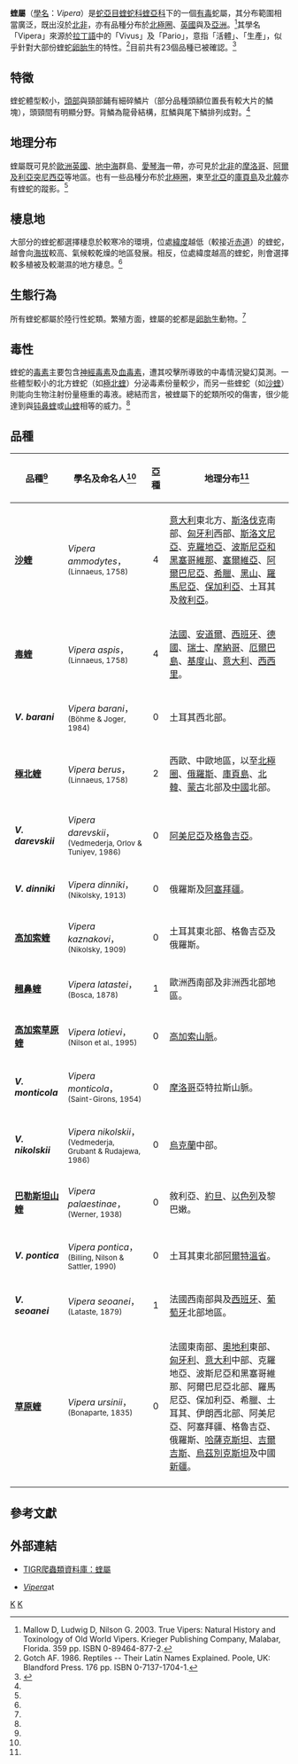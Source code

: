 {{Automatic taxobox
| taxon = Vipera
| image = Vipera aspis aspis.jpg
| image_caption = ''[[Vipera_aspis|V. aspis]]''
| authority = [[Josephus_Nicolaus_Laurenti|Laurenti]], 1768
| synonyms = * ''Vipera'' - Laurenti, 1768
* ''Pelias'' - Merrem, 1820
* ''Chersea'' - Fleming, 1822
* ''Rhinaspis'' - Bonaparte, 1834
* ''Rhinechis'' - Fitzinger, 1843
* ''Echidnoides'' - Mauduyt, 1844
* ''Mesocoronis'' - Reuss, 1927
* ''Teleovipera'' - Reuss, 1927
* ''Acridophaga'' - Reuss, 1927
* ''Mesovipera'' - Reuss, 1927
* ''Mesohoronis'' - Reuss, 1927
* ''Mesohorinis'' - Reuss, 1927
* ''Latastea'' - Reuss, 1929
* ''Tzarevcsya'' - Reuss, 1929
* ''Latasteopara'' - Reuss, 1935<ref name="McD99">McDiarmid RW, Campbell JA, Touré T. 1999. Snake Species of the World: A Taxonomic and Geographic Reference, vol. 1. Herpetologists' League. 511 pp. ISBN 1-893777-00-6 (series). ISBN 1-893777-01-4 (volume).</ref>}}

'''蝰屬'''（[[學名|學名]]：''Vipera''）是[[蛇亞目|蛇亞目]][[蝰蛇科|蝰蛇科]][[蝰亞科|蝰亞科]]下的一個[[毒蛇|有毒]]蛇屬，其分布範圍相當廣泛，既出沒於[[北非|北非]]，亦有品種分布於[[北極圈|北極圈]]、[[英國|英國]]與及[[亞洲|亞洲]]。<ref name="Mal03">Mallow D, Ludwig D, Nilson G. 2003. True Vipers: Natural History and Toxinology of Old World Vipers. Krieger Publishing Company, Malabar, Florida. 359 pp. ISBN 0-89464-877-2.</ref>其學名「Vipera」來源於[[拉丁語|拉丁語]]中的「Vivus」及「Pario」，意指「活體」、「生產」，似乎針對大部份蝰蛇[[卵胎生|卵胎生]]的特性。<ref name="Got">Gotch AF. 1986. Reptiles -- Their Latin Names Explained. Poole, UK: Blandford Press. 176 pp. ISBN 0-7137-1704-1.</ref>目前共有23個品種已被確認。<ref name="ITIS">{{ITIS|ID=202180|taxon=Vipera|year=2006|date=13 August}}</ref>

==特徵==
蝰蛇體型較小，[[頭部|頭部]]與頸部鋪有細碎鱗片（部分品種頭額位置長有較大片的鱗塊），頭頸間有明顯分野。背鱗為龍骨結構，肛鱗與尾下鱗排列成對。<ref name="Mal03"/>

==地理分布==
蝰屬既可見於[[歐洲|歐洲]][[英國|英國]]、[[地中海|地中海]]群島、[[愛琴海|愛琴海]]一帶，亦可見於[[北非|北非]]的[[摩洛哥|摩洛哥]]、[[阿爾及利亞|阿爾及利亞]][[突尼西亞|突尼西亞]]等地區。也有一些品種分布於[[北極圈|北極圈]]，東至[[北亞|北亞]]的[[庫頁島|庫頁島]]及[[北韓|北韓]]亦有蝰蛇的蹤影。<ref name="McD99"/>

==棲息地==
大部分的蝰蛇都選擇棲息於較寒冷的環境，位處[[緯度|緯度]]越低（較接近[[赤道|赤道]]）的蝰蛇，越會向[[海拔|海拔]]較高、氣候較乾燥的地區發展。相反，位處緯度越高的蝰蛇，則會選擇較多植被及較潮濕的地方棲息。<ref name="Mal03"/>

==生態行為==
所有蝰蛇都屬於陸行性蛇類。繁殖方面，蝰屬的蛇都是[[卵胎生|卵胎生]]動物。<ref name="Mal03"/>

==毒性==
蝰蛇的[[毒素|毒素]]主要包含[[神經毒素|神經毒素]]及[[血毒素|血毒素]]，遭其咬擊所導致的中毒情況變幻莫測。一些體型較小的北方蝰蛇（如[[極北蝰|極北蝰]]）分泌毒素份量較少，而另一些蝰蛇（如[[沙蝰|沙蝰]]）則能向生物注射份量極重的毒液。總結而言，被蝰屬下的蛇類所咬的傷害，很少能達到與[[鈍鼻蝰属|钝鼻蝰]]或[[山蝰|山蝰]]相等的威力。<ref name="Mal03"/>

==品種==
{| cellspacing=0 cellpadding=1 border=1 style="border-collapse: collapse;"
!bgcolor="#f0f0f0"|品種<ref name="McD99"/>
!bgcolor="#f0f0f0"|學名及命名人<ref name="McD99"/>
!bgcolor="#f0f0f0"|亞種
!bgcolor="#f0f0f0"|地理分布<ref name="McD99"/>
|-
|'''[[沙蝰|沙蝰]]'''
|''Vipera ammodytes''，<small>(Linnaeus, 1758)</small>
|align="center"|4
|[[意大利|意大利]]東北方、[[斯洛伐克|斯洛伐克]]南部、[[匈牙利|匈牙利]]西部、[[斯洛文尼亞|斯洛文尼亞]]、[[克羅地亞|克羅地亞]]、[[波斯尼亞和黑塞哥維那|波斯尼亞和黑塞哥維那]]、[[塞爾維亞|塞爾維亞]]、[[阿爾巴尼亞|阿爾巴尼亞]]、[[希臘|希臘]]、[[黑山|黑山]]、[[羅馬尼亞|羅馬尼亞]]、[[保加利亞|保加利亞]]、土耳其及[[敘利亞|敘利亞]]。
|-
|'''[[毒蝰|毒蝰]]'''
|''Vipera aspis''，<small>(Linnaeus, 1758)</small>
|align="center"|4
|[[法國|法國]]、[[安道爾|安道爾]]、[[西班牙|西班牙]]、[[德國|德國]]、[[瑞士|瑞士]]、[[摩納哥|摩納哥]]、[[厄爾巴島|厄爾巴島]]、[[基度山|基度山]]、[[意大利|意大利]]、[[西西里|西西里]]。
|-
|'''''V. barani'''''
|''Vipera barani''，<small>(Böhme & Joger, 1984)</small>
|align="center"|0
|土耳其西北部。
|-
|'''[[極北蝰|極北蝰]]'''
|''Vipera berus''，<small>(Linnaeus, 1758)</small>
|align="center"|2
|西歐、中歐地區，以至[[北極圈|北極圈]]、[[俄羅斯|俄羅斯]]、[[庫頁島|庫頁島]]、[[北韓|北韓]]、[[蒙古|蒙古]]北部及[[中國|中國]]北部。
|-
|'''''V. darevskii'''''
|''Vipera darevskii''，<small>(Vedmederja, Orlov & Tuniyev, 1986)</small>
|align="center"|0
|[[阿美尼亞|阿美尼亞]]及[[格魯吉亞|格魯吉亞]]。
|-
|'''''V. dinniki'''''
|''Vipera dinniki''，<small>(Nikolsky, 1913)</small>
|align="center"|0
|俄羅斯及[[阿塞拜疆|阿塞拜疆]]。
|-
|'''[[高加索蝰|高加索蝰]]'''
|''Vipera kaznakovi''，<small>(Nikolsky, 1909)</small>
|align="center"|0
|土耳其東北部、格魯吉亞及俄羅斯。
|-
|'''[[翹鼻蝰|翹鼻蝰]]'''
|''Vipera latastei''，<small>(Bosca, 1878)</small>
|align="center"|1
|歐洲西南部及非洲西北部地區。
|-
|'''[[高加索草原蝰|高加索草原蝰]]'''
|''Vipera lotievi''，<small>(Nilson et al., 1995)</small>
|align="center"|0
|[[高加索山脈|高加索山脈]]。
|-
|'''''V. monticola'''''
|''Vipera monticola''，<small>(Saint-Girons, 1954)</small>
|align="center"|0
|[[摩洛哥|摩洛哥]]亞特拉斯山脈。
|-
|'''''V. nikolskii'''''
|''Vipera nikolskii''，<small>(Vedmederja, Grubant & Rudajewa, 1986)</small>
|align="center"|0
|[[烏克蘭|烏克蘭]]中部。
|-
|'''[[巴勒斯坦山蝰|巴勒斯坦山蝰]]'''
|''Vipera palaestinae''，<small>(Werner, 1938)</small>
|align="center"|0
|敘利亞、[[約旦|約旦]]、[[以色列|以色列]]及黎巴嫩。
|-
|'''''V. pontica'''''
|''Vipera pontica''，<small>(Billing, Nilson & Sattler, 1990)</small>
|align="center"|0
|土耳其東北部[[阿爾特溫省|阿爾特溫省]]。
|-
|'''''V. seoanei'''''
|''Vipera seoanei''，<small>(Lataste, 1879)</small>
|align="center"|1
|法國西南部與及[[西班牙|西班牙]]、[[葡萄牙|葡萄牙]]北部地區。
|-
|'''[[草原蝰|草原蝰]]'''
|''Vipera ursinii''，<small>(Bonaparte, 1835)</small>
|align="center"|0
|法國東南部、[[奧地利|奧地利]]東部、[[匈牙利|匈牙利]]、[[意大利|意大利]]中部、克羅地亞、波斯尼亞和黑塞哥維那、阿爾巴尼亞北部、羅馬尼亞、保加利亞、希臘、土耳其、伊朗西北部、阿美尼亞、阿塞拜疆、格魯吉亞、俄羅斯、[[哈薩克斯坦|哈薩克斯坦]]、[[吉爾吉斯|吉爾吉斯]]、[[烏茲別克斯坦|烏茲別克斯坦]]及中國[[新疆|新疆]]。
|-
|}

==參考文獻==
{{reflist}}

==外部連結==
{{Commons|Vipera}}
*{{en}}[http://reptile-database.reptarium.cz/search.php?&genus=Vipera&submit=Search TIGR爬蟲類資料庫：蝰屬]
* [http://www.herpbreeder.com/worldspecies/Snakes/vipers/vipera.htm ''Vipera'']at {{Wayback|url=http://www.herpbreeder.com/worldspecies/Snakes/vipers/vipera.htm |date=20100329114738 }}
{{Taxonbar}}

[[Category:蝰屬|K]]
[[Category:1768年描述的分类群|K]]